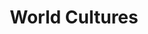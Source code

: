 ﻿---
title: "World Cultures"
description: "Exploring the diversity of cultures from around the globe."
image: "/images/greg-rosenke-1TjORT2dLOw-unsplash.jpg"
gradientFrom: "rgba(0, 0, 0, 0.5)"
gradientTo: "rgba(0, 0, 0, 0.1)"
link: "#"
cta: "Explore Now"
order: 2
---

